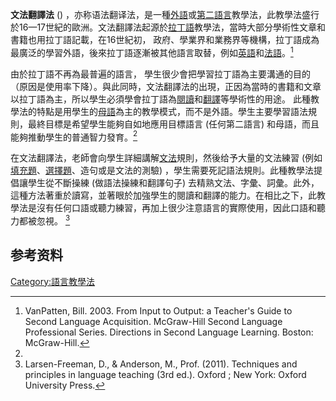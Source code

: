 '''文法翻譯法''' ({{Lang-en|Grammar-translation method}}) ，亦称语法翻译法，是一種[[外語|外語]]或[[第二語言|第二語言]]教學法，此教學法盛行於16—17世紀的歐洲。文法翻譯法起源於[[拉丁語|拉丁語]]教學法，當時大部分學術性文章和書籍也用拉丁語記載，在16世紀初， 政府、學業界和業務界等機構，拉丁語成為最廣泛的學習外語，後來拉丁語逐漸被其他語言取替，例如[[英語|英語]]和[[法語|法語]]。<ref name="#1">VanPatten, Bill. 2003. From Input to Output: a Teacher's Guide to Second Language Acquisition. McGraw-Hill Second Language Professional Series. Directions in Second Language Learning. Boston: McGraw-Hill.</ref>

由於拉丁語不再為最普遍的語言， 學生很少會把學習拉丁語為主要溝通的目的（原因是使用率下降）。與此同時，文法翻譯法的出現，正因為當時的書籍和文章以拉丁語為主，所以學生必須學會拉丁語為[[閱讀|閱讀]]和[[翻譯|翻譯]]等學術性的用途。 此種教學法的特點是用學生的[[母語|母語]]為主的教學模式，而不是外語。學生主要學習語法規則，最終目標是希望學生能夠自如地應用目標語言 (任何第二語言) 和母語，而且能夠推動學生的普通智力發育。<ref name="#1"/>

在文法翻譯法，老師會向學生詳細講解[[文法|文法]]規則，然後给予大量的文法練習 (例如[[填充題|填充題]]、[[選擇題|選擇題]]、造句或是文法的測驗) ，學生需要死記語法規則。此種教學法提倡讓學生從不斷操練 (做語法操練和翻譯句子) 去精熟文法、字彙、詞彙。此外，這種方法著重於讀寫，並著眼於加強學生的閱讀和翻譯的能力。在相比之下，此教學法是沒有任何口語或聽力練習，再加上很少注意語言的實際使用，因此口語和聽力都被忽視。 <ref>Larsen-Freeman, D., & Anderson, M., Prof. (2011). Techniques and principles in language teaching (3rd ed.). Oxford ; New York: Oxford University Press.</ref>

== 参考资料 ==
{{reflist}}

[[Category:語言教學法|Category:語言教學法]]